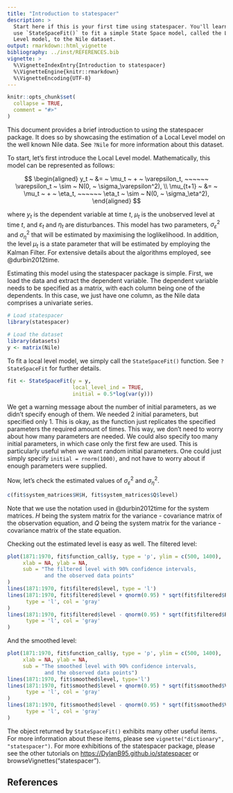 ```yaml
---
title: "Introduction to statespacer"
description: >
  Start here if this is your first time using statespacer. You'll learn how to 
  use `StateSpaceFit()` to fit a simple State Space model, called the Local 
  Level model, to the Nile dataset.
output: rmarkdown::html_vignette
bibliography: ../inst/REFERENCES.bib
vignette: >
  %\VignetteIndexEntry{Introduction to statespacer}
  %\VignetteEngine{knitr::rmarkdown}
  %\VignetteEncoding{UTF-8}
---
```


```r
knitr::opts_chunk$set(
  collapse = TRUE,
  comment = "#>"
)
```

This document provides a brief introduction to using the statespacer package. It does so by showcasing the estimation of a Local Level model on the well known Nile data. See `?Nile` for more information about this dataset.

To start, let's first introduce the Local Level model. Mathematically, this model can be represented as follows:

$$
\begin{aligned}
 y_t ~ &= ~ \mu_t ~ + ~ \varepsilon_t, ~~~~~~ \varepsilon_t ~ \sim ~ N(0, ~ \sigma_\varepsilon^2), \\
 \mu_{t+1} ~ &= ~ \mu_t ~ + ~ \eta_t, ~~~~~~ \eta_t ~ \sim ~ N(0, ~ \sigma_\eta^2),
\end{aligned}
$$

where $y_t$ is the dependent variable at time $t$, $\mu_t$ is the unobserved level at time $t$, and $\varepsilon_t$ and $\eta_t$ are disturbances. This model has two parameters, $\sigma_\varepsilon^2$ and $\sigma_\eta^2$ that will be estimated by maximising the loglikelihood. In addition, the level $\mu_t$ is a state parameter that will be estimated by employing the Kalman Filter. For extensive details about the algorithms employed, see @durbin2012time.

Estimating this model using the statespacer package is simple. First, we load the data and extract the dependent variable. The dependent variable needs to be specified as a matrix, with each column being one of the dependents. In this case, we just have one column, as the Nile data comprises a univariate series.

```r
# Load statespacer
library(statespacer)

# Load the dataset
library(datasets)
y <- matrix(Nile)
```

To fit a local level model, we simply call the `StateSpaceFit()` function. See `?StateSpaceFit` for further details.

```r
fit <- StateSpaceFit(y = y,
                     local_level_ind = TRUE,
                     initial = 0.5*log(var(y)))
```

We get a warning message about the number of initial parameters, as we didn't specify enough of them. We needed 2 initial parameters, but specified only 1. This is okay, as the function just replicates the specified parameters the required amount of times. This way, we don't need to worry about how many parameters are needed. We could also specify too many initial parameters, in which case only the first few are used. This is particularly useful when we want random initial parameters. One could just simply specify `initial = rnorm(1000)`, and not have to worry about if enough parameters were supplied.

Now, let's check the estimated values of $\sigma_\varepsilon^2$ and $\sigma_\eta^2$.

```r
c(fit$system_matrices$H$H, fit$system_matrices$Q$level)
```

Note that we use the notation used in @durbin2012time for the system matrices. $H$ being the system matrix for the variance - covariance matrix of the observation equation, and $Q$ being the system matrix for the variance - covariance matrix of the state equation.

Checking out the estimated level is easy as well. The filtered level:

```r
plot(1871:1970, fit$function_call$y, type = 'p', ylim = c(500, 1400), 
     xlab = NA, ylab = NA, 
     sub = "The filtered level with 90% confidence intervals, 
            and the observed data points"
)
lines(1871:1970, fit$filtered$level, type = 'l')
lines(1871:1970, fit$filtered$level + qnorm(0.95) * sqrt(fit$filtered$P[1,1,]), 
      type = 'l', col = 'gray'
)
lines(1871:1970, fit$filtered$level - qnorm(0.95) * sqrt(fit$filtered$P[1,1,]), 
      type = 'l', col = 'gray'
)
```

And the smoothed level:

```r
plot(1871:1970, fit$function_call$y, type = 'p', ylim = c(500, 1400), 
     xlab = NA, ylab = NA, 
     sub = "The smoothed level with 90% confidence intervals, 
            and the observed data points")
lines(1871:1970, fit$smoothed$level, type='l')
lines(1871:1970, fit$smoothed$level + qnorm(0.95) * sqrt(fit$smoothed$V[1,1,]),
      type = 'l', col = 'gray'
)
lines(1871:1970, fit$smoothed$level - qnorm(0.95) * sqrt(fit$smoothed$V[1,1,]),
      type = 'l', col = 'gray'
)
```

The object returned by `StateSpaceFit()` exhibits many other useful items. For more information about these items, please see `vignette("dictionary", "statespacer")`. For more exhibitions of the statespacer package, please see the other tutorials on <https://DylanB95.github.io/statespacer> or browseVignettes("statespacer").

## References
